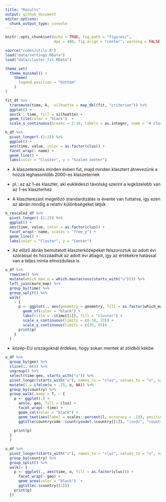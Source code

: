 ```yaml
---
title: "Results"
output: github_document
editor_options: 
  chunk_output_type: console
---
```


```r
knitr::opts_chunk$set(echo = TRUE, fig.path = "figures/",
                      dpi = 400, fig.align = "center", warning = FALSE)
```

```r
source("codes/utils.R")
load("data/settings.RData")
load("data/cluster_fit.RData")
```

```r
theme_set(
  theme_minimal() + 
    theme(
      legend.position = "bottom"
    )
)
```


```r
fit_df %>% 
  transmute(time, k,  silhuette = map_dbl(fit, "criterion")) %>% 
  ggplot() + 
  aes(k , time, fill = silhuette) + 
  geom_tile(color = "black")  +
  scale_x_continuous(breaks = 2:10, labels = as.integer, name = "# clusters")
```

```r
h_df %>% 
  pivot_longer(-(1:2)) %>% 
  ggplot() + 
  aes(time, value, color = as.factor(clus)) + 
  facet_wrap(~ name) + 
  geom_line() +
  labs(color = "Cluster", y = "Scaled center")
```

- A klaszeterezés minden évben fut, majd minden klasztert átnevezünk a hozzá leghasonlóbb 2000-es klaszeternek

- pl.: az az 1-es klaszter, aki euklédeszi távolság szerint a legközelebb van az 1-es klaszterhez

- A klaszterezást megelőző standardizálás is évente van futtatva, így ezen az ábrán mindig a relatív különbségeket látjuk

```r
h_rescaled_df %>% 
  pivot_longer(-(1:2)) %>% 
  ggplot() + 
  aes(time, value, color = as.factor(clus)) + 
  facet_wrap(~ name, scales = "free_y") + 
  geom_line() +
  labs(color = "Cluster", y = "Center")
```

- Az előző ábrán bemutatott klaszterközepeket felszoroztuk az adott évi szórással és hozzáadtuk az adott évi átlagot, így az értékekre hatással van a teljes minta elmozdulása is

```r
u_df %>% 
  rowwise() %>% 
  mutate(which_max_u = which.max(across(starts_with("u")))) %>% 
  left_join(euro_map) %>% 
  group_by(time) %>% 
  group_split() %>% 
  walk(
    ~ {
      p <- ggplot(., aes(geometry = geometry, fill = as.factor(which_max_u))) + 
        geom_sf(color = "black") + 
        labs(title = .$time[[1]], fill = "cluster") + 
        scale_x_continuous(limits = c(-10, 33)) +
        scale_y_continuous(limits = c(35, 65))
      print(p)
    }
  )
```

- közép-EU országoknál érdekes, hogy sokan mentek át zöldből kékbe

```r
u_df %>% 
  group_by(geo) %>% 
  slice(1, n()) %>% 
  ungroup() %>% 
  select(time:geo, starts_with("u")) %>% 
  pivot_longer(starts_with("u"), names_to = "clus", values_to = "u", names_transform = parse_number) %>% 
  mutate(l = ifelse(u > .15, u, NA)) %>% 
  group_by(country) %>% 
  group_walk(.keep = T, ~ {
    p <- ggplot(.) + 
      aes(u, geo, fill = clus) + 
      facet_wrap(~ time) + 
      geom_col(color = "black") + 
      geom_text(aes(label = scales::percent(l, accuracy = .1)), position = position_fill(vjust = .5)) +
      ggtitle(countrycode::countrycode(.$country[[1]], "iso2c", "country.name"))
    
    print(p)
  }
  )
```

```r
u_df %>% 
  pivot_longer(starts_with("u"), names_to = "clus", values_to = "u", names_transform = parse_number) %>% 
  group_by(country) %>% 
  group_split() %>% 
  walk(~ {
    p <- ggplot(., aes(time, u, fill = as.factor(clus))) + 
      facet_wrap(~ geo) + 
      geom_area(color = "black")  + 
      ggtitle(.$country[[1]])
    print(p)
  })
```

